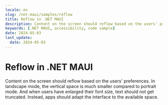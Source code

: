 ```yaml
---
locale: en
slug: /net-maui/samples/reflow
title: Reflow in .NET MAUI
description: Content on the screen should reflow based on the users' preferences.
keywords: [.NET MAUI, accessibility, code sample]
date: 2024-05-03
last_update:
  date: 2024-05-03
---
```


# Reflow in .NET MAUI

Content on the screen should reflow based on the users' preferences. In landscape mode, the vertical space is much smaller compared to portrait mode. And when users have enlarged their font size, text should not get truncated. Instead, apps should adapt the interface to the available space.

<CodeSample id="screen-reflow" locale="en" platform="net-maui"/>
